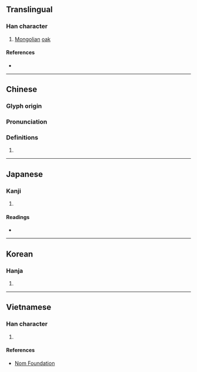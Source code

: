 {{character info/new}}
==Translingual==

===Han character===
{{Han char|rn=75|rad=木|as=11|sn=15|four=44900|canj=DNBJ|ids=⿰木斛}}

# [[Mongolia]]n [[oak]] {{gloss|{{taxlink|Quercus dentata|species|noshow=1}}}}

====References====
* {{Han ref|kx=0547.180|dkj=15375|dj=0935.150|hdz=21283.020|uh=69F2|ud=27122|bh=E5DA|bd=58842}}

----

==Chinese==
{{zh-forms}}

===Glyph origin===
{{Han etym}}

===Pronunciation===
{{zh-pron
|m=hú
|c=huk6
|mc=y
|oc=y
|ma=
|cat=pn
}}

===Definitions===
{{zh-hanzi}}

# {{rfdef|lang=zh}}

----

==Japanese==

===Kanji===
{{ja-kanji|grade=|rs=木11}}

# {{defn|lang=ja|sort=木11}}

====Readings====
* {{ja-readings|on=[[こく]] (koku)|kun=[[かしわ]] (kashiwa)}}

----

==Korean==

===Hanja===
{{ko-hanja|hangeul=곡|eumhun=|rv=gok|mr=kok|y=kok}}

# {{defn|lang=ko|sort=木11}}

----

==Vietnamese==

===Han character===
{{vi-readings|rs=木11| hanviet = hộc}}

# {{defn|lang=vi|sort=木11}}

====References====
* [http://nomfoundation.org/common/nom_details.php?codepoint=69f2 Nom Foundation]